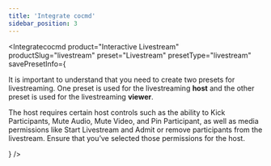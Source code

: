 ```yaml
---
title: 'Integrate cocmd'
sidebar_position: 3
---
```



<Integratecocmd
  product="Interactive Livestream"
  productSlug="livestream"
  preset="Livestream"
  presetType="livestream"
  savePresetInfo={
    <Admonition type="info">
      <p>
        It is important to understand that you need to create two presets for
        livestreaming. One preset is used for the livestreaming <b>host</b> and
        the other preset is used for the livestreaming <b>viewer</b>.
      </p>
      <p>
        The host requires certain host controls such as the ability to Kick
        Participants, Mute Audio, Mute Video, and Pin Participant, as well as
        media permissions like Start Livestream and Admit or remove participants
        from the livestream. Ensure that you’ve selected those permissions for
        the host.
      </p>
    </Admonition>
  }
/>
